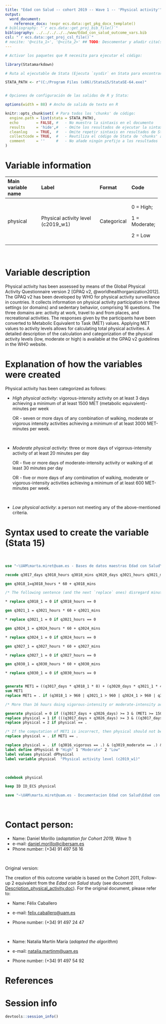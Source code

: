 ```yaml
---
title: "Edad con Salud -- cohort 2019 -- Wave 1 -- 'Physical activity'"
output:
  word_document:
    reference_docx: !expr ecs.data::get_pkg_docx_template()
# bibliography: "`r ecs.data::get_proj_bib_file()`"
bibliography: ../../../../../www/Edad_con_salud_outcome_vars.bib
csl: "`r ecs.data::get_proj_csl_file()`"
# nocite: '@<cita_1>', '@<cita_2>' ## TODO: Descomentar y añadir cita(s) o borrar campo
---
```


```r
# Activar los paquetes que R necesita para ejecutar el código:

library(Statamarkdown)

# Ruta al ejecutable de Stata (Ejecuta `sysdir` en Stata para encontrar la ruta)

STATA_PATH <- r"(C:/Program Files (x86)/Stata15/StataSE-64.exe)"


# Opciones de configuración de las salidas de R y Stata:

options(width = 88) # Ancho de salida de texto en R

knitr::opts_chunk$set( # Para todos los 'chunks' de código:
  engine.path = list(stata = STATA_PATH),
  echo        = FALSE, #   - No muestra la sintaxis en el documento
  results     = 'hide',#   - Omite los resultados de ejecutar la sintaxis
  cleanlog    = TRUE,  #   - Omite repetir sintaxis en resultados de Stata
  collectcode = TRUE,  #   - Reutiliza el código de Stata de 'chunks' anteriores
  comment     = ''     #   - No añade ningún prefijo a los resultados
)
```

# Variable information

+--------------------+------------------------------------+-------------+---------------+
| Main variable name | Label                              | Format      | Code          |
+:===================+:===================================+:============+:==============+
| physical           | Physical activity level (c2019_w1) | Categorical | 0 = High;     |
|                    |                                    |             |               |
|                    |                                    |             | 1 = Moderate; |
|                    |                                    |             |               |
|                    |                                    |             | 2 = Low       |
+--------------------+------------------------------------+-------------+---------------+

<br>

# Variable description

Physical activity has been assessed by means of the Global Physical Activity Questionnaire version 2 [GPAQ v2, @worldhealthorganization2012]. The GPAQ v2 has been developed by WHO for physical activity surveillance in countries. It collects information on physical activity participation in three settings (or domains) and sedentary behavior, comprising 16 questions. The three domains are: activity at work, travel to and from places, and recreational activities. The responses given by the participants have been converted to Metabolic Equivalent to Task (MET) values. Applying MET values to activity levels allows for calculating total physical activities. A detailed description of the calculation and categorization of the physical activity levels (low, moderate or high) is available at the GPAQ v2 guidelines in the WHO website.

# Explanation of how the variables were created

Physical activity has been categorized as follows:

-   *High physical activity*: vigorous-intensity activity on at least 3 days achieving a minimum of at least 1500 MET (metabolic equivalent)-minutes per week

    OR - seven or more days of any combination of walking, moderate or vigorous intensity activities achieving a minimum of at least 3000 MET-minutes per week.

<br>

-   *Moderate physical activity*: three or more days of vigorous-intensity activity of at least 20 minutes per day

    OR - five or more days of moderate-intensity activity or walking of at least 30 minutes per day

    OR - five or more days of any combination of walking, moderate or vigorous-intensity activities achieving a minimum of at least 600 MET-minutes per week.

<br>

-   *Low physical activity*: a person not meeting any of the above-mentioned criteria.

# Syntax used to create the variable (Stata 15)

<br>

```stata
use "~\UAM\marta.miret@uam.es - Bases de datos maestras Edad con Salud\Ola_3\Cohorte_2019\Muestra completa\PES16028242_MN_Final20210602.dta"
```

```stata
recode q3017_days q3018_hours q3018_mins q3020_days q3021_hours q3021_mins q3023_days q3024_hours q3024_mins q3026_days q3027_hours q3027_mins q3029_days q3030_hours q3030_mins (. = 0) if q0007a_result == 1

gen q3018_1=q3018_hours * 60 + q3018_mins

/* The following sentence (and the next `replace` ones) disregard minutes below 1 hour. As far as I can say, this part of the syntax is incorrectly inherited from previous waves (see comment by Elvira in Wave-2 version): */

* replace q3018_1 = 0 if q3018_hours == 0

gen q3021_1 = q3021_hours * 60 + q3021_mins

* replace q3021_1 = 0 if q3021_hours == 0

gen q3024_1 = q3024_hours * 60 + q3024_mins

* replace q3024_1 = 0 if q3024_hours == 0

gen q3027_1 = q3027_hours * 60 + q3027_mins

* replace q3027_1 = 0 if q3027_hours == 0

gen q3030_1 = q3030_hours * 60 + q3030_mins

* replace q3030_1 = 0 if q3030_hours == 0


generate MET1 = ((q3017_days * q3018_1 * 8) + (q3020_days * q3021_1 * 4) + (q3023_days * q3024_1 * 4) + (q3026_days * q3027_1 * 8) + (q3029_days * q3030_1 * 4))
sum MET1
replace MET1 = . if (q3018_1 > 960 | q3021_1 > 960 | q3024_1 > 960 | q3027_1 > 960 | q3030_1 > 960) | ((q3017_days == 0 & q3018_1 > 0)| (q3020_days == 0 & q3021_1 > 0)|(q3023_days == 0 & q3024_1 > 0)|(q3026_days == 0 & q3027_1 > 0)|(q3029_days == 0 & q3030_1 > 0))

/* More than 16 hours doing vigorous-intensity or moderate-intensity activities, is considered to be a missing value. The previous command aims to correct possible mistakes in the database. */

generate physical = 0 if ((q3017_days + q3026_days) >= 3 & (MET1 >= 1500)) | (((q3017_days + q3020_days + q3023_days + q3026_days + q3029_days) >= 7) & (MET1 >= 3000))
replace physical = 1 if (((q3017_days + q3026_days) >= 3 & ((q3017_days * q3018_1) + (q3026_days * q3027_1)) >= 60) | ((q3020_days + q3023_days + q3029_days) >= 5 & ((q3020_days * q3021_1) + (q3023_days * q3024_1) + (q3029_days * q3030_1)) >= 150) | ((q3017_days + q3020_days + q3023_days + q3026_days + q3029_days) >= 5 & (MET1 >= 600))) & (physical != 0)
replace physical = 2 if physical == .

/* If the computation of MET1 is incorrect, then physical should not be computed either, so the following line needs to be added: */
replace physical = . if MET1 == .  

replace physical = . if (q3016_vigorous == .) & (q3019_moderate == .) & (q3022_walk == .) & (q3025_leisure == .) & (q3028_moderate == .)
label define dPhysical 0 "High" 1 "Moderate" 2 "Low"
label values physical dPhysical
label variable physical  "Physical activity level (c2019_w1)"
```

<br>

```stata
codebook physical
```

```stata
keep ID ID_ECS physical

save "~\UAM\marta.miret@uam.es - Documentacion Edad con Salud\Edad con salud - Ola 3\Outcomes\Cohorte 2019\Muestra completa\Outcome datasets\Outcome_physicalactivity.dta", replace
```

<br>

# Contact person:

-   Name: Daniel Morillo (*adaptation for Cohort 2019, Wave 1*)
-   e-mail: [daniel.morillo\@cibersam.es](mailto:daniel.morillo@cibersam.es){.email}
-   Phone number: (+34) 91 497 58 16

<br>

Original version:

The creation of this outcome variable is based on the Cohort 2011, Follow-up 2 equivalent from the *Edad con Salud* study (see document [Description_physical_activity.doc](https://dauam-my.sharepoint.com/:w:/r/personal/marta_miret_uam_es/Documents/Edad%20con%20Salud/Documentacion%20Edad%20con%20Salud/Edad%20con%20salud%20-%20Ola%203/Outcomes/Cohorte%202011/Outcome%20descriptions/Description_physical%20activity.docx?d=w4977473cde4f4cf08817f94ecf019524&csf=1&web=1&e=R7p3oQ)). For the original document, please refer to:

-   Name: Félix Caballero

-   e-mail: [felix.caballero\@uam.es](mailto:felix.caballero@uam.es)

-   Phone number: (+34) 91 497 24 47

<br>

-   Name: Natalia Martín María (*adapted the algorithm*)

-   e-mail: [natalia.martinm\@uam.es](mailto:natalia.martinm@uam.es)

-   Phone number: (+34) 91 497 54 92

# References

::: {#refs}
:::

\newpage

# Session info

```r
devtools::session_info()
```
